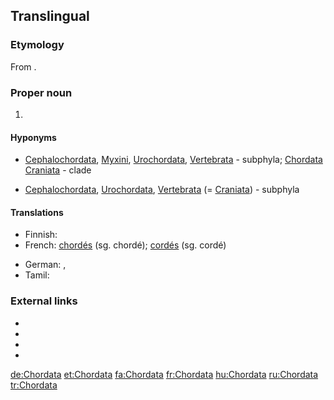 ==Translingual==

===Etymology===
From {{etyl|la|mul}} {{term|chorda||cord, string|lang=la}}.

===Proper noun===
{{taxoninfl}}

# {{taxon|phylum|superphylum|Deuterostomia|[[animal]]s having a [[notochord]] at some [[stage]] of their [[development]]}}

====Hyponyms====
* {{sense|phylum}} [[Cephalochordata]], [[Myxini]], [[Urochordata]], [[Vertebrata]]&nbsp;- subphyla; [[Chordata Craniata]]&nbsp;- clade
* {{sense|phylum}} [[Cephalochordata]], [[Urochordata]], [[Vertebrata]] (= [[Craniata]])&nbsp;- subphyla

====Translations====
{{trans-top|a taxonomic phylum, within superphylum Deuterostomia}}
* Finnish: {{t|fi|selkäjänteiset}}
* French: [[chordés]] {{g|m-p}} (sg. chordé); [[cordés]] {{g|m-p}} (sg. cordé)
{{trans-mid}}
* German: {{t+|de|Chordatiere|f-p}}, {{t+|de|Chordata|n-p}}
* Tamil: {{t|ta|முதுகுநாணிகள்|tr=mutukunaanikal|sc=Taml}}
{{trans-bottom}}

===External links===
* {{projectlink|wikipedia}}
* {{specieslite}}
* {{comcatlite}}
* {{R:TOL}}

[[de:Chordata]]
[[et:Chordata]]
[[fa:Chordata]]
[[fr:Chordata]]
[[hu:Chordata]]
[[ru:Chordata]]
[[tr:Chordata]]